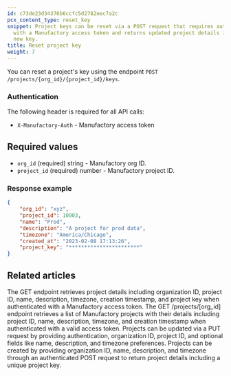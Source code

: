 ```yaml
---
id: c73de23d34376b6ccfc5d2782eec7a2c
pcx_content_type: reset_key
snippet: Project keys can be reset via a POST request that requires authentication
  with a Manufactory access token and returns updated project details including the
  new key.
title: Reset project key
weight: 7
---
```


You can reset a project's key using the endpoint `POST /projects/{org_id}/{project_id}/keys`.

### Authentication

The following header is required for all API calls:
- `X-Manufactory-Auth` - Manufactory access token

## Required values

- `org_id` (required) string - Manufactory org ID.
- `project_id` (required) number - Manufactory project ID.

### Response example

```json
{
    "org_id": "xyz",
    "project_id": 10003,
    "name": "Prod",
    "description": "A project for prod data",
    "timezone": "America/Chicago",
    "created_at": "2023-02-08 17:13:26",
    "project_key": "***********************"
}
```


## Related articles
<CardGrid>
<LinkTitleCard header="<b>Projects > Get a project</b>" href="/products/manufactory/projects/get_project/" > The GET endpoint retrieves project details including organization ID, project ID, name, description, timezone, creation timestamp, and project key when authenticated with a Manufactory access token. </LinkTitleCard>
<LinkTitleCard header="<b>Projects > Get all projects</b>" href="/products/manufactory/projects/get_projects/" > The GET /projects/[org_id] endpoint retrieves a list of Manufactory projects with their details including project ID, name, description, timezone, and creation timestamp when authenticated with a valid access token. </LinkTitleCard>
<LinkTitleCard header="<b>Projects > Update a project</b>" href="/products/manufactory/projects/update_project/" > Projects can be updated via a PUT request by providing authentication, organization ID, project ID, and optional fields like name, description, and timezone preferences. </LinkTitleCard>
<LinkTitleCard header="<b>Projects > Create a project</b>" href="/products/manufactory/projects/create_project/" > Projects can be created by providing organization ID, name, description, and timezone through an authenticated POST request to return project details including a unique project key. </LinkTitleCard>
</CardGrid>